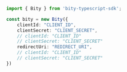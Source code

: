 ```typescript index.ts
import { Bity } from 'bity-typescript-sdk';

const bity = new Bity({
    clientId: "CLIENT_ID",
    clientSecret: "CLIENT_SECRET",
    // clientId: "CLIENT_ID"
    // clientSecret: "CLIENT_SECRET"
    redirectUri: "REDIRECT_URI",
    // clientId: "CLIENT_ID"
    // clientSecret: "CLIENT_SECRET"
})
```